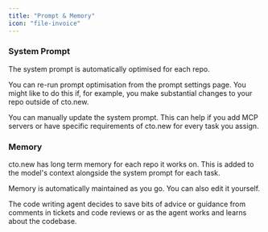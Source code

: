 ```yaml
---
title: "Prompt & Memory"
icon: "file-invoice"
---
```


### System Prompt

The system prompt is automatically optimised for each repo.

You can re-run prompt optimisation from the prompt settings page. You might like to do this if, for example, you make substantial changes to your repo outside of cto.new.

You can manually update the system prompt. This can help if you add MCP servers or have specific requirements of cto.new for every task you assign.

### Memory

cto.new has long term memory for each repo it works on. This is added to the model's context alongside the system prompt for each task.

Memory is automatically maintained as you go. You can also edit it yourself.

The code writing agent decides to save bits of advice or guidance from comments in tickets and code reviews or as the agent works and learns about the codebase.